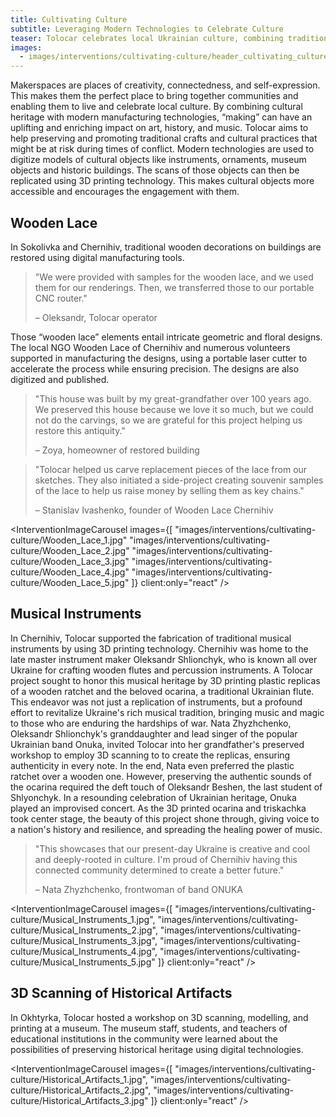 ```yaml
---
title: Cultivating Culture
subtitle: Leveraging Modern Technologies to Celebrate Culture
teaser: Tolocar celebrates local Ukrainian culture, combining traditional activities with modern digital technologies. This makes culture and heritage more accessible for a broad audience, and offer relieve in difficult circumstances. Preserving and living culture can be an act of resistance, unifying society and strengthening hope.
images:
  - images/interventions/cultivating-culture/header_cultivating_culture.jpg
---
```


Makerspaces are places of creativity, connectedness, and self-expression. This makes them the perfect place to bring together communities and enabling them to live and celebrate local culture. By combining cultural heritage with modern manufacturing technologies, “making” can have an uplifting and enriching impact on art, history, and music. Tolocar aims to help preserving and promoting traditional crafts and cultural practices that might be at risk during times of conflict. Modern technologies are used to digitize models of cultural objects like instruments, ornaments, museum objects and historic buildings. The scans of those objects can then be replicated using 3D printing technology. This makes cultural objects more accessible and encourages the engagement with them. 

## Wooden Lace
In Sokolivka and Chernihiv, traditional wooden decorations on buildings are restored using digital manufacturing tools. 

> "We were provided with samples for the wooden lace, and we used them for our renderings. Then, we transferred those to our portable CNC router."
> 
> – Oleksandr, Tolocar operator

Those “wooden lace” elements entail intricate geometric and floral designs. The local NGO Wooden Lace of Chernihiv and numerous volunteers supported in manufacturing the designs, using a portable laser cutter to accelerate the process while ensuring precision. The designs are also digitized and published.

> "This house was built by my great-grandfather over 100 years ago. We preserved this house because we love it so much, but we could not do the carvings, so we are grateful for this project helping us restore this antiquity."
> 
> – Zoya, homeowner of restored building

> "Tolocar helped us carve replacement pieces of the lace from our sketches. They also initiated a side-project creating souvenir samples of the lace to help us raise money by selling them as key chains."
> 
> – Stanislav Ivashenko, founder of Wooden Lace Chernihiv

<InterventionImageCarousel
  images={[
    "images/interventions/cultivating-culture/Wooden_Lace_1.jpg"
    "images/interventions/cultivating-culture/Wooden_Lace_2.jpg"
    "images/interventions/cultivating-culture/Wooden_Lace_3.jpg"
    "images/interventions/cultivating-culture/Wooden_Lace_4.jpg"
    "images/interventions/cultivating-culture/Wooden_Lace_5.jpg"
  ]}
  client:only="react"
/>

## Musical Instruments
In Chernihiv, Tolocar supported the fabrication of traditional musical instruments by using 3D printing technology. Chernihiv was home to the late master instrument maker Oleksandr Shlionchyk, who is known all over Ukraine for crafting wooden flutes and percussion instruments. A Tolocar project sought to honor this musical heritage by 3D printing plastic replicas of a wooden ratchet and the beloved ocarina, a traditional Ukrainian flute. This endeavor was not just a replication of instruments, but a profound effort to revitalize Ukraine's rich musical tradition, bringing music and magic to those who are enduring the hardships of war. Nata Zhyzhchenko, Oleksandr Shlionchyk's granddaughter and lead singer of the popular Ukrainian band Onuka, invited Tolocar into her grandfather's preserved workshop to employ 3D scanning to to create the replicas, ensuring authenticity in every note. In the end, Nata even preferred the plastic ratchet over a wooden one. However, preserving the authentic sounds of the ocarina required the deft touch of Oleksandr Beshen, the last student of Shlyonchyk. In a resounding celebration of Ukrainian heritage, Onuka played an improvised concert. As the 3D printed ocarina and triskachka took center stage, the beauty of this project shone through, giving voice to a nation's history and resilience, and spreading the healing power of music.

> "This showcases that our present-day Ukraine is creative and cool and deeply-rooted in culture. I'm proud of Chernihiv having this connected community determined to create a better future."
> 
> – Nata Zhyzhchenko, frontwoman of band ONUKA

<InterventionImageCarousel
  images={[
    "images/interventions/cultivating-culture/Musical_Instruments_1.jpg",
    "images/interventions/cultivating-culture/Musical_Instruments_2.jpg",
    "images/interventions/cultivating-culture/Musical_Instruments_3.jpg",
    "images/interventions/cultivating-culture/Musical_Instruments_4.jpg",
    "images/interventions/cultivating-culture/Musical_Instruments_5.jpg"
  ]}
  client:only="react"
/>

## 3D Scanning of Historical Artifacts
In Okhtyrka, Tolocar hosted a workshop on 3D scanning, modelling, and printing at a museum. The museum staff, students, and teachers of educational institutions in the community were learned about the possibilities of preserving historical heritage using digital technologies. 

<InterventionImageCarousel
  images={[
    "images/interventions/cultivating-culture/Historical_Artifacts_1.jpg",
    "images/interventions/cultivating-culture/Historical_Artifacts_2.jpg",
    "images/interventions/cultivating-culture/Historical_Artifacts_3.jpg"
  ]}
  client:only="react"
/>
